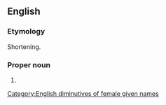 {{also|viv|vív|vîv}}

==English==

===Etymology===
Shortening.

===Proper noun===
{{en-proper noun}}

# {{non-gloss definition|A [[diminutive]] of the female or male [[given name]] [[Vivian]].}}

[[Category:English diminutives of female given names]]